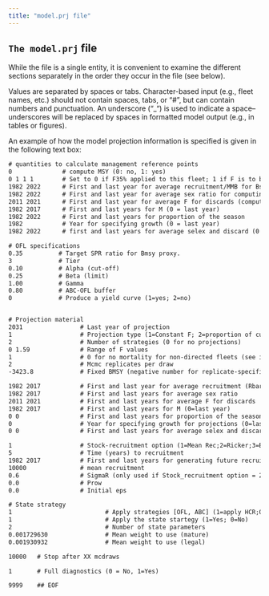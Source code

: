 ```yaml
---
title: "model.prj file"
---
```


## `The model.prj` file {#sec-model-prj-file}

While the file is a single entity, it is convenient to examine the different sections separately in the order they occur in the file (see below). 

Values are separated by spaces or tabs. Character-based input (e.g., fleet names, etc.) should not contain spaces, tabs, or "#", but can contain numbers and punctuation. An underscore ("_") is used to indicate a space--underscores will be replaced by spaces in formatted model output (e.g., in tables or figures). 

An example of how the model projection information is specified is given in the following text box:

::: {#nte-prj1 .callout-note title="Management reference points section from an example `model.prj` file."}

```default
# quantities to calculate management reference points
0              # compute MSY (0: no, 1: yes)
0 1 1 1        # Set to 0 if F35% applied to this fleet; 1 if F is to be fixed
1982 2022      # First and last year for average recruitment/MMB for Bspr calculation (Tier 3 or Tier 4)
1982 2022      # First and last year for average sex ratio for computing reference points
2011 2021      # First and last year for average F for discards (computing reference points and projections)
1982 2017      # First and last years for M (0 = last year)
1982 2022      # First and last years for proportion of the season
1982           # Year for specifying growth (0 = last year)
1982 2022      # first and last years for average selex and discard (0 = last year)

# OFL specifications
0.35          # Target SPR ratio for Bmsy proxy.
3             # Tier
0.10          # Alpha (cut-off)
0.25          # Beta (limit)
1.00          # Gamma
0.80          # ABC-OFL buffer
0             # Produce a yield curve (1=yes; 2=no)

```

::: 


::: {#nte-prj2 .callout-note title="Projections information section from example `model.prj` file."}

```default

# Projection material
2031                # Last year of projection 
1                   # Projection type (1=Constant F; 2=proportion of current F)
2                   # Number of strategies (0 for no projections)
0 1.59              # Range of F values
1                   # 0 for no mortality for non-directed fleets (see input #1 above); 1=Yes
2                   # Mcmc replicates per draw
-3423.8             # Fixed BMSY (negative number for replicate-specific)

1982 2017           # First and last year for average recruitment (Rbar)
1982 2017           # First and last years for average sex ratio 
2011 2021           # First and last years for average F for discards 
1982 2017           # First and last years for M (0=last year)
0 0                 # First and last years for proportion of the season
0                   # Year for specifying growth for projections (0=last year)
0 0                 # First and last years for average selex and discard (0=last year)

1                   # Stock-recruitment option (1=Mean Rec;2=Ricker;3=Beverton-Holt;4=Mean recruitment)
5                   # Time (years) to recruitment
1982 2017           # First and last years for generating future recruitment (only used if Stock_recruitment option = 1)
10000               # mean recruitment
0.6                 # SigmaR (only used if Stock_recruitment option = 2)
0.0                 # Prow
0.0                 # Initial eps

```

::: 


::: {#nte-prj3 .callout-note title="State harvest strategy section from example `model.prj` file."}

```default
# State strategy
1                          # Apply strategies [OFL, ABC] (1=apply HCR;0= constant F) 
1                          # Apply the state startegy (1=Yes; 0=No)
2                          # Number of state parameters
0.001729630                # Mean weight to use (mature)
0.001930932                # Mean weight to use (legal)

```

::: 


::: {#nte-prj4 .callout-note title="Final section from example `model.prj` file."}

```default
10000   # Stop after XX mcdraws

1       # Full diagnostics (0 = No, 1=Yes)

9999    ## EOF

```

:::



